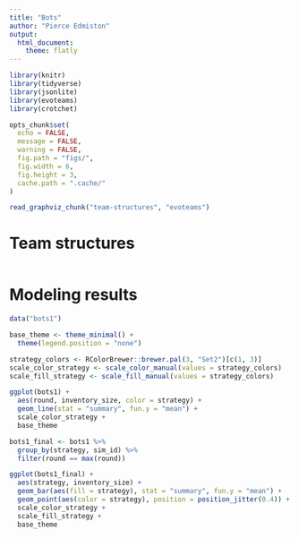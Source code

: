 ```yaml
---
title: "Bots"
author: "Pierce Edmiston"
output:
  html_document:
    theme: flatly
---
```


```r
library(knitr)
library(tidyverse)
library(jsonlite)
library(evoteams)
library(crotchet)

opts_chunk$set(
  echo = FALSE,
  message = FALSE,
  warning = FALSE,
  fig.path = "figs/",
  fig.width = 6,
  fig.height = 3,
  cache.path = ".cache/"
)

read_graphviz_chunk("team-structures", "evoteams")
```

# Team structures

```r
```

# Modeling results

```r
data("bots1")

base_theme <- theme_minimal() +
  theme(legend.position = "none")

strategy_colors <- RColorBrewer::brewer.pal(3, "Set2")[c(1, 3)]
scale_color_strategy <- scale_color_manual(values = strategy_colors)
scale_fill_strategy <- scale_fill_manual(values = strategy_colors)

ggplot(bots1) +
  aes(round, inventory_size, color = strategy) +
  geom_line(stat = "summary", fun.y = "mean") +
  scale_color_strategy +
  base_theme

bots1_final <- bots1 %>%
  group_by(strategy, sim_id) %>%
  filter(round == max(round))

ggplot(bots1_final) +
  aes(strategy, inventory_size) +
  geom_bar(aes(fill = strategy), stat = "summary", fun.y = "mean") +
  geom_point(aes(color = strategy), position = position_jitter(0.4)) +
  scale_color_strategy +
  scale_fill_strategy +
  base_theme
```